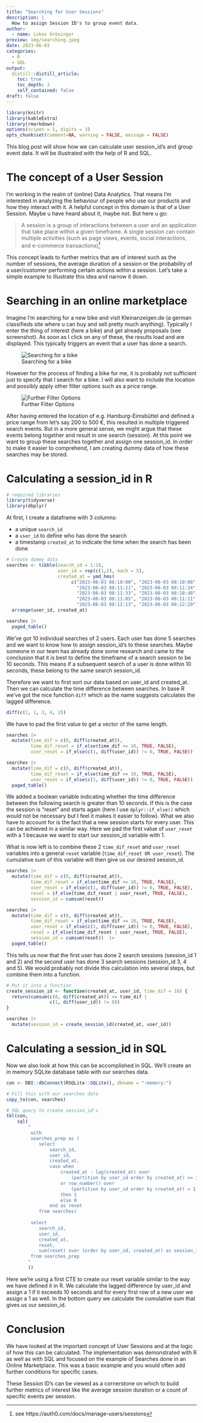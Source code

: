 ```yaml
---
title: "Searching for User Sessions"
description: |
  How to assign Session ID's to group event data. 
author:
  - name: Lukas Gröninger
preview: img/searching.jpeg
date: 2023-06-03
categories:
  - R
  - SQL
output:
  distill::distill_article:
    toc: true
    toc_depth: 3
    self_contained: false
draft: false
---
```


```r
library(knitr)
library(kableExtra)
library(rmarkdown)
options(scipen = 1, digits = 3)
opts_chunk$set(comment=NA, warning = FALSE, message = FALSE)

```

This blog post will show how we can calculate user session_id's and group event data.
It will be illustrated with the help of R and SQL.


# The concept of a User Session

I'm working in the realm of (online) Data Analytics. That means I'm interested in analyzing
the behaviour of people who use our products and how they interact with it.
A helpful concept in this domain is that of a User Session.
Maybe u have heard about it, maybe not. But here u go:

> A session is a group of interactions between a user and an application that take place within a given timeframe. A single session can contain multiple activities (such as page views, events, social interactions, and e-commerce transactions)^[see https://auth0.com/docs/manage-users/sessions]

This concept leads to further metrics that are of interest such as the number of sessions, the average 
duration of a session or the probability of a user/customer performing certain actions within a session.
Let's take a simple example to illustrate this idea and narrow it down. 

# Searching in an online marketplace

Imagine I'm searching for a new bike and visit Kleinanzeigen.de 
(a german classifieds site where u can buy and sell pretty much anything). 
Typically I enter the thing of interest (here a bike) and get already proposals (see screenshot).
As soon as I click on any of these, the results load and are
displayed. This typically triggers an event that a user has done a search.

![Searching for a bike](img/first_search.png)

However for the process of finding a bike for me, it is probably not sufficient 
just to specify that I search for a bike. 
I will also want to include the location and possibly apply other filter options such as a price range.

![Further Filter Options](img/further_filter_options.png)

After having entered the location of e.g. Hamburg-Eimsbüttel and defined a price range from
let's say 200 to 500 €, 
this resulted in multiple triggered search events.
But in a more general sense, we might argue that these events belong together and result 
in one search (session).
At this point we want to group these searches together and assign one session_id.
In order to make it easier to comprehend, I am creating dummy data of how
these searches may be stored.

# Calculating a session_id in R

```r
# required libraries
library(tidyverse)
library(dbplyr)
```

At first, I create a dataframe with 3 columns:

- a unique `search_id`
- a `user_id` to define who has done the search 
- a timestamp `created_at` to indicate the time when the search has been done


```r
# Create dummy data
searches <- tibble(search_id = 1:10, 
                   user_id = rep(c(1,2), each = 5), 
                   created_at = ymd_hms(
                        c("2023-06-03 08:10:00", "2023-06-03 08:10:08",
                          "2023-06-03 08:11:21", "2023-06-03 08:11:24",
                          "2023-06-03 08:11:33", "2023-06-03 08:10:48",
                          "2023-06-03 08:11:05", "2023-06-03 08:11:11",
                          "2023-06-03 08:12:13", "2023-06-03 08:12:20"))) |> 
  arrange(user_id, created_at)

```


```r
searches |> 
  paged_table()
```

We've got 10 individual searches of 2 users. Each user has done 5 searches and
we want to know how to assign session_id's to these searches.
Maybe someone in our team has already done some research and came to the conclusion that it is
best to define the timeframe of a search session to be 10 seconds. 
This means if a subsequent search of a user is done within 10 seconds, these
belong to the same search session_id.

Therefore we want to first sort our data based on user_id and created_at.
Then we can calculate the time difference between searches.
In base R we've got the nice function `diff` which as the name suggests calculates the 
lagged difference.

```r
diff(c(1, 1, 3, 4, 2))
```

We have to pad the first value to get a vector of the same length.

```r
searches |> 
  mutate(time_dif = c(0, diff(created_at)),
         time_dif_reset = if_else(time_dif >= 10, TRUE, FALSE),
         user_reset = if_else(c(1, diff(user_id)) != 0, TRUE, FALSE))
```


```r
searches |> 
  mutate(time_dif = c(0, diff(created_at)),
         time_dif_reset = if_else(time_dif >= 10, TRUE, FALSE),
         user_reset = if_else(c(1, diff(user_id)) != 0, TRUE, FALSE)) |> 
  paged_table()
```

We added a boolean variable indicating whether the time difference between the
following search is greater than 10 seconds. If this is the case the session is
"reset" and starts again (here I use `dplyr::if_else()` which would not be necessary
but I feel it makes it easier to follow).
What we also have to account for is the fact that a new session starts for every
user. This can be achieved in a similar way.
Here we pad the first value of `user_reset` with a 1 because we want to start our session_id variable with 1.

What is now left is to combine these 2 `time_dif_reset` and `user_reset` variables
into a general `reset` variable (`time_dif_reset OR user_reset`). The cumulative sum of this variable will then give us our
desired session_id.


```r
searches |> 
  mutate(time_dif = c(0, diff(created_at)),
         time_dif_reset = if_else(time_dif >= 10, TRUE, FALSE),
         user_reset = if_else(c(1, diff(user_id)) != 0, TRUE, FALSE),
         reset = if_else(time_dif_reset | user_reset, TRUE, FALSE),
         session_id = cumsum(reset)) 
```


```r
searches |> 
  mutate(time_dif = c(0, diff(created_at)),
         time_dif_reset = if_else(time_dif >= 10, TRUE, FALSE),
         user_reset = if_else(c(1, diff(user_id)) != 0, TRUE, FALSE),
         reset = if_else(time_dif_reset | user_reset, TRUE, FALSE),
         session_id = cumsum(reset))  |> 
  paged_table()
```

This tells us now that the first user has done 2 search sessions (session_id 1 and 2)
and the second user has done 3 search sessions (session_id 3, 4 and 5).
We would probably not divide this calculation into several steps, but 
combine them into a function.


```r
# Put it into a function
create_session_id <- function(created_at, user_id, time_dif = 10) {
  return(cumsum(c(0, diff(created_at)) >= time_dif | 
                c(1, diff(user_id)) != 0))
}

searches |> 
  mutate(session_id = create_session_id(created_at, user_id))

```

# Calculating a session_id in SQL

Now we also look at how this can be accomplished in SQL. We'll 
create an in memory SQLite database table with our searches data.

```r
con <- DBI::dbConnect(RSQLite::SQLite(), dbname = ":memory:")

# Fill this with our searches data
copy_to(con, searches)

# SQL query to create session_id's
tbl(con, 
    sql(
        "
         with 
         searches_prep as (
            select 
                search_id,
                user_id,
                created_at,
                case when 
                    created_at - lag(created_at) over 
                        (partition by user_id order by created_at) >= 10 
                    or row_number() over 
                        (partition by user_id order by created_at) = 1
                    then 1 
                    else 0 
                end as reset
            from searches) 
         
         select 
            search_id,
            user_id,
            created_at,
            reset,
            sum(reset) over (order by user_id, created_at) as session_id
         from searches_prep
        "
        )) 
```

Here we're using a first CTE to create our reset variable similar to the way we have
defined it in R. We calculate the lagged difference by user_id and assign a 1 if 
it exceeds 10 seconds and for every first row of
a new user we assign a 1 as well.
In the bottom query we calculate the cumulative sum that gives us our session_id.

# Conclusion

We have looked at the important concept of User Sessions and at the logic of
how this can be calculated. The implementation was demonstrated with R as well
as with SQL and focused on the example of Searches done in an Online Marketplace.
This was a basic example and you would often add further conditions for specific cases.

These Session ID's can be viewed as a cornerstone on which to build 
further metrics of interest like the average session duration or a count of
specific events per session.







